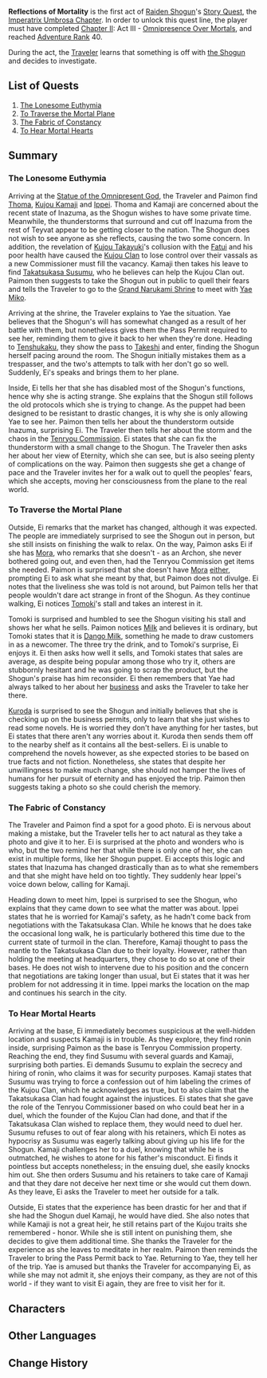 {{Act Infobox
|image          = Story Card Imperatrix Umbrosa Chapter Act I.png
|type           = Story
|chapter        = Imperatrix Umbrosa Chapter
|act            = I
|character      = Raiden Shogun
|ARReq          = 40
|keyReq         = 1
|archonQuestReq = [[Chapter II]]: Act III - [[Omnipresence Over Mortals]]
|next           = Transient Dreams
}}
'''Reflections of Mortality''' is the first act of [[Raiden Shogun]]'s [[Story Quest]], the [[Imperatrix Umbrosa Chapter]]. In order to unlock this quest line, the player must have completed [[Chapter II]]: Act III - [[Omnipresence Over Mortals]], and reached [[Adventure Rank]] 40.

During the act, the [[Traveler]] learns that something is off with [[the Shogun]] and decides to investigate.

==List of Quests==
# [[The Lonesome Euthymia]]
# [[To Traverse the Mortal Plane]]
# [[The Fabric of Constancy]]
# [[To Hear Mortal Hearts]]

==Summary==
===The Lonesome Euthymia===
Arriving at the [[Statue of the Omnipresent God]], the Traveler and Paimon find [[Thoma]], [[Kujou Kamaji]] and [[Ippei]]. Thoma and Kamaji are concerned about the recent state of Inazuma, as the Shogun wishes to have some private time. Meanwhile, the thunderstorms that surround and cut off Inazuma from the rest of Teyvat appear to be getting closer to the nation. The Shogun does not wish to see anyone as she reflects, causing the two some concern. In addition, the revelation of [[Kujou Takayuki]]'s collusion with the [[Fatui]] and his poor health have caused the [[Kujou Clan]] to lose control over their vassals as a new Commissioner must fill the vacancy. Kamaji then takes his leave to find [[Takatsukasa Susumu]], who he believes can help the Kujou Clan out. Paimon then suggests to take the Shogun out in public to quell their fears and tells the Traveler to go to the [[Grand Narukami Shrine]] to meet with [[Yae Miko]].

Arriving at the shrine, the Traveler explains to Yae the situation. Yae believes that the Shogun's will has somewhat changed as a result of her battle with them, but nonetheless gives them the Pass Permit required to see her, reminding them to give it back to her when they're done. Heading to [[Tenshukaku]], they show the pass to [[Takeshi]] and enter, finding the Shogun herself pacing around the room. The Shogun initially mistakes them as a trespasser, and the two's attempts to talk with her don't go so well. Suddenly, Ei's speaks and brings them to her plane.

Inside, Ei tells her that she has disabled most of the Shogun's functions, hence why she is acting strange. She explains that the Shogun still follows the old protocols which she is trying to change. As the puppet had been designed to be resistant to drastic changes, it is why she is only allowing Yae to see her. Paimon then tells her about the thunderstorm outside Inazuma, surprising Ei. The Traveler then tells her about the storm and the chaos in the [[Tenryou Commission]]. Ei states that she can fix the thunderstorm with a small change to the Shogun. The Traveler then asks her about her view of Eternity, which she can see, but is also seeing plenty of complications on the way. Paimon then suggests she get a change of pace and the Traveler invites her for a walk out to quell the peoples' fears, which she accepts, moving her consciousness from the plane to the real world.

===To Traverse the Mortal Plane===
Outside, Ei remarks that the market has changed, although it was expected. The people are immediately surprised to see the Shogun out in person, but she still insists on finishing the walk to relax. On the way, Paimon asks Ei if she has [[Mora]], who remarks that she doesn't - as an Archon, she never bothered going out, and even then, had the Tenryou Commission get items she needed. Paimon is surprised that she doesn't have [[Venti|Mora]] [[Zhongli|either]], prompting Ei to ask what she meant by that, but Paimon does not divulge. Ei notes that the liveliness she was told is not around, but Paimon tells her that people wouldn't dare act strange in front of the Shogun. As they continue walking, Ei notices [[Tomoki]]'s stall and takes an interest in it.

Tomoki is surprised and humbled to see the Shogun visiting his stall and shows her what he sells. Paimon notices [[Milk]] and believes it is ordinary, but Tomoki states that it is [[Dango Milk]], something he made to draw customers in as a newcomer. The three try the drink, and to Tomoki's surprise, Ei enjoys it. Ei then asks how well it sells, and Tomoki states that sales are average, as despite being popular among those who try it, others are stubbornly hesitant and he was going to scrap the product, but the Shogun's praise has him reconsider. Ei then remembers that Yae had always talked to her about her [[Yae Publishing House|business]] and asks the Traveler to take her there.

[[Kuroda]] is surprised to see the Shogun and initially believes that she is checking up on the business permits, only to learn that she just wishes to read some novels. He is worried they don't have anything for her tastes, but Ei states that there aren't any worries about it. Kuroda then sends them off to the nearby shelf as it contains all the best-sellers. Ei is unable to comprehend the novels however, as she expected stories to be based on true facts and not fiction. Nonetheless, she states that despite her unwillingness to make much change, she should not hamper the lives of humans for her pursuit of eternity and has enjoyed the trip. Paimon then suggests taking a photo so she could cherish the memory.

===The Fabric of Constancy===
The Traveler and Paimon find a spot for a good photo. Ei is nervous about making a mistake, but the Traveler tells her to act natural as they take a photo and give it to her. Ei is surprised at the photo and wonders who is who, but the two remind her that while there is only one of her, she can exist in multiple forms, like her Shogun puppet. Ei accepts this logic and states that Inazuma has changed drastically than as to what she remembers and that she might have held on too tightly. They suddenly hear Ippei's voice down below, calling for Kamaji.

Heading down to meet him, Ippei is surprised to see the Shogun, who explains that they came down to see what the matter was about. Ippei states that he is worried for Kamaji's safety, as he hadn't come back from negotiations with the Takatsukasa Clan. While he knows that he does take the occasional long walk, he is particularly bothered this time due to the current state of turmoil in the clan. Therefore, Kamaji thought to pass the mantle to the Takatsukasa Clan due to their loyalty. However, rather than holding the meeting at headquarters, they chose to do so at one of their bases. He does not wish to intervene due to his position and the concern that negotiations are taking longer than usual, but Ei states that it was her problem for not addressing it in time. Ippei marks the location on the map and continues his search in the city.

===To Hear Mortal Hearts===
Arriving at the base, Ei immediately becomes suspicious at the well-hidden location and suspects Kamaji is in trouble. As they explore, they find ronin inside, surprising Paimon as the base is Tenryou Commission property. Reaching the end, they find Susumu with several guards and Kamaji, surprising both parties. Ei demands Susumu to explain the secrecy and hiring of ronin, who claims it was for security purposes. Kamaji states that Susumu was trying to force a confession out of him labeling the crimes of the Kujou Clan, which he acknowledges as true, but to also claim that the Takatsukasa Clan had fought against the injustices. Ei states that she gave the role of the Tenryou Commissioner based on who could beat her in a duel, which the founder of the Kujou Clan had done, and that if the Takatsukasa Clan wished to replace them, they would need to duel her. Susumu refuses to out of fear along with his retainers, which Ei notes as hypocrisy as Susumu was eagerly talking about giving up his life for the Shogun. Kamaji challenges her to a duel, knowing that while he is outmatched, he wishes to atone for his father's misconduct. Ei finds it pointless but accepts nonetheless; in the ensuing duel, she easily knocks him out. She then orders Susumu and his retainers to take care of Kamaji and that they dare not deceive her next time or she would cut them down. As they leave, Ei asks the Traveler to meet her outside for a talk.

Outside, Ei states that the experience has been drastic for her and that if she had the Shogun duel Kamaji, he would have died. She also notes that while Kamaji is not a great heir, he still retains part of the Kujou traits she remembered - honor. While she is still intent on punishing them, she decides to give them additional time. She thanks the Traveler for the experience as she leaves to meditate in her realm. Paimon then reminds the Traveler to bring the Pass Permit back to Yae. Returning to Yae, they tell her of the trip. Yae is amused but thanks the Traveler for accompanying Ei, as while she may not admit it, she enjoys their company, as they are not of this world - if they want to visit Ei again, they are free to visit her for it.

==Characters==
{{Character Appearances|Reflections of Mortality|type=Story Quest}}

==Other Languages==
{{Other Languages
|en      = Reflections of Mortality
|zhs     = 影照浮世风流
|zhs_rm  = Yǐng Zhào Fúshì Fēngliú
|zht     = 影照浮世風流
|zht_rm  = Yǐng Zhào Fúshì Fēngliú
|zh_tl   = Reflections of the Elegance of the Fleeting World
|ja      = 泡影照らし浮世の風流
|ja_rm   = Houei Terashi Ukiyo no Furyuu
|ja_tl   = Elegance of the Transcient Illuminating World of the Living
|ko      = 그림자에 비춰진 부세의 풍경
|ko_rm   = 
|ko_tl   = 
|es      = Reflexiones sobre lo mortal
|es_tl   = Reflections of the Mortal
|fr      = Reflets de la mortalité
|fr_tl   = Reflections of Mortality
|ru      = Размышления о бренности
|ru_tl   = 
|th      = ภาพสะท้อนแดนมนุษย์
|th_rm   = 
|th_tl   = Reflection of the Human World
|vi      = Phản Chiếu Trần Gian
|vi_tl   = 
|de      = Spiegelung der Welt der Sterblichen
|de_tl   = Reflection of The Mortal World
|id      = Refleksi Dunia Fana
|id_tl   = Reflections of Mortal World
|pt      = Reflexões sobre a Mortalidade
|pt_tl   = 
}}

==Change History==
{{Change History|2.1}}